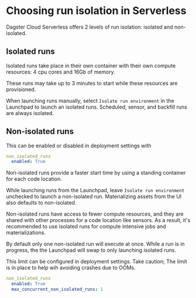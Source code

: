 # Choosing run isolation in Serverless

Dagster Cloud Serverless offers 2 levels of run isolation: isolated and non-isolated.

## Isolated runs

Isolated runs take place in their own container with their own compute resources: 4 cpu cores and 16Gb of memory.

These runs may take up to 3 minutes to start while these resources are provisioned.

When launching runs manually, select `Isolate run environment` in the Launchpad to launch an isolated runs.
Scheduled, sensor, and backfill runs are always isolated.

## Non-isolated runs

This can be enabled or disabled in deployment settings with

```yaml
non_isolated_runs
  enabled: True
```

Non-isolated runs provide a faster start time by using a standing container for each code location.

While launching runs from the Launchpad, leave `Isolate run environment` unchecked to launch a non-isolated run.
Materializing assets from the UI also defaults to non-isolated.

Non-isolated runs have access to fewer compute resources, and they are shared with other processes for a code location
like sensors. As a result, it's recommended to use isolated runs for compute intensive jobs and materializations.

By default only one non-isolated run will execute at once. While a run is in progress, the the Launchpad will
swap to only launching isolated runs.

This limit can be configured in deployment settings. Take caution; The limit is in place to help wih avoiding crashes due to OOMs.

```yaml
non_isolated_runs
  enabled: True
  max_concurrent_non_isolated_runs: 1
```